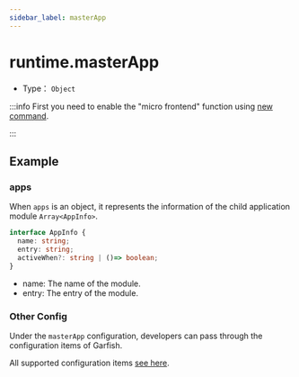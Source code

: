 ```yaml
---
sidebar_label: masterApp
---
```


# runtime.masterApp

- Type： `Object`

:::info
First you need to enable the "micro frontend" function using [new command](/apis/app/commands/new).

:::

## Example


<EnableMicroFrontend />
<MasterManifestAppConfig />

### apps

When `apps` is an object, it represents the information of the child application module `Array<AppInfo>`.

```ts
interface AppInfo {
  name: string;
  entry: string;
  activeWhen?: string | ()=> boolean;
}
```

- name: The name of the module.
- entry: The entry of the module.

### Other Config

Under the `masterApp` configuration, developers can pass through the configuration items of Garfish.

All supported configuration items [see here](https://garfishjs.org/api/run/#%E5%8F%82%E6%95%B0).
